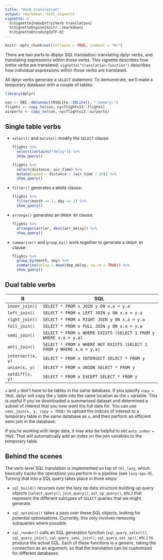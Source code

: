 ```yaml
---
title: "Verb translation"
output: rmarkdown::html_vignette
vignette: >
  %\VignetteIndexEntry{Verb translation}
  %\VignetteEngine{knitr::rmarkdown}
  %\VignetteEncoding{UTF-8}
---
```


```r
knitr::opts_chunk$set(collapse = TRUE, comment = "#>")
```

There are two parts to dbplyr SQL translation: translating dplyr verbs, and translating expressions within those verbs. This vignette describes how entire verbs are translated; `vignette("translation-function")` describes how individual expressions within those verbs are translated.

All dplyr verbs generate a `SELECT` statement. To demonstrate, we'll make a temporary database with a couple of tables:

```r
library(dplyr)

con <- DBI::dbConnect(RSQLite::SQLite(), ":memory:")
flights <- copy_to(con, nycflights13::flights)
airports <- copy_to(con, nycflights13::airports)
```

## Single table verbs

*  `select()` and `mutate()` modify the `SELECT` clause:

    ```r
    flights %>%
      select(contains("delay")) %>%
      show_query()
    
    flights %>%
      select(distance, air_time) %>%  
      mutate(speed = distance / (air_time / 60)) %>%
      show_query()
    ```
    
*  `filter()` generates a `WHERE` clause:
    
    ```r
    flights %>% 
      filter(month == 1, day == 1) %>%
      show_query()
    ```

*  `arrange()` generates an `ORDER BY` clause:

    ```r
    flights %>% 
      arrange(carrier, desc(arr_delay)) %>%
      show_query()
    ```

*  `summarise()` and `group_by()` work together to generate a `GROUP BY` clause:

    ```r
    flights %>%
      group_by(month, day) %>%
      summarise(delay = mean(dep_delay, na.rm = TRUE)) %>%
      show_query()
    ```

## Dual table verbs

| R                | SQL
|------------------|------------------------------------------------------------
| `inner_join()`   | `SELECT * FROM x JOIN y ON x.a = y.a`
| `left_join()`    | `SELECT * FROM x LEFT JOIN y ON x.a = y.a`
| `right_join()`   | `SELECT * FROM x RIGHT JOIN y ON x.a = y.a`
| `full_join()`    | `SELECT * FROM x FULL JOIN y ON x.a = y.a`
| `semi_join()`    | `SELECT * FROM x WHERE EXISTS (SELECT 1 FROM y WHERE x.a = y.a)`
| `anti_join()`    | `SELECT * FROM x WHERE NOT EXISTS (SELECT 1 FROM y WHERE x.a = y.a)`
| `intersect(x, y)`| `SELECT * FROM x INTERSECT SELECT * FROM y`
| `union(x, y)`    | `SELECT * FROM x UNION SELECT * FROM y`
| `setdiff(x, y)`  | `SELECT * FROM x EXCEPT SELECT * FROM y`

`x` and `y` don't have to be tables in the same database. If you specify `copy = TRUE`, dplyr will copy the `y` table into the same location as the `x` variable. This is useful if you've downloaded a summarised dataset and determined a subset of interest that you now want the full data for. You can use `semi_join(x, y, copy = TRUE)` to upload the indices of interest to a temporary table in the same database as `x`, and then perform an efficient semi join in the database. 

If you're working with large data, it may also be helpful to set `auto_index = TRUE`. That will automatically add an index on the join variables to the temporary table.

## Behind the scenes

The verb-level SQL translation is implemented on top of `tbl_lazy`, which basically tracks the operations you perform in a pipeline (see `lazy-ops.R`). Turning that into a SQL query takes place in three steps:

* `sql_build()` recurses over the lazy op data structure building up query 
  objects (`select_query()`, `join_query()`, `set_op_query()`, etc.) 
  that represent the different subtypes of `SELECT` queries that we might
  generate.

* `sql_optimise()` takes a pass over these SQL objects, looking for potential
  optimisations. Currently, this only involves removing subqueries where
  possible.

* `sql_render()` calls an SQL generation function (`sql_query_select()`,
  `sql_query_join()`, `sql_query_semi_join()`, `sql_query_set_op()`, etc.)
  to produce the actual SQL. Each of these functions is a generic, taking 
  the connection as an argument, so that the translation can be customised 
  for different databases.
